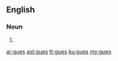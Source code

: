 {{also|gués}}
==English==

===Noun===
{{head|en|plural}}

# {{plural of|gue|lang=en}}

[[ar:gues]]
[[ast:gues]]
[[fr:gues]]
[[ku:gues]]
[[my:gues]]